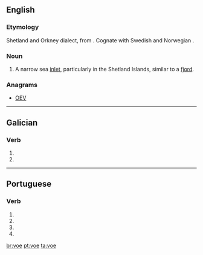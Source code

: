 ==English==

===Etymology===
Shetland and Orkney dialect, from {{etyl|non|en}} {{term|vágr|lang=non}}. Cognate with Swedish and Norwegian {{term|våg}}.

===Noun===
{{en-noun}}

# {{British}} A narrow sea [[inlet]], particularly in the Shetland Islands, similar to a [[fjord]].

===Anagrams===
* [[OEV#English|OEV]]

----

==Galician==

===Verb===
{{gl-verb-form}}

# {{conjugation of|[[voar#Galician|voar]]||1|s|pres|sub}}
# {{conjugation of|[[voar#Galician|voar]]||3|s|pres|sub}}

----

==Portuguese==

===Verb===
{{pt-verb form}}

# {{pt-verb form of|[[voar]]|ar|subjunctive|present|singular|first}}
# {{pt-verb form of|[[voar]]|ar|subjunctive|present|singular|third}}
# {{pt-verb form of|[[voar]]|ar|imperative|affirmative|singular|third|}}
# {{pt-verb form of|[[voar]]|ar|imperative|negative|singular|third|}}

[[br:voe]]
[[pt:voe]]
[[ta:voe]]